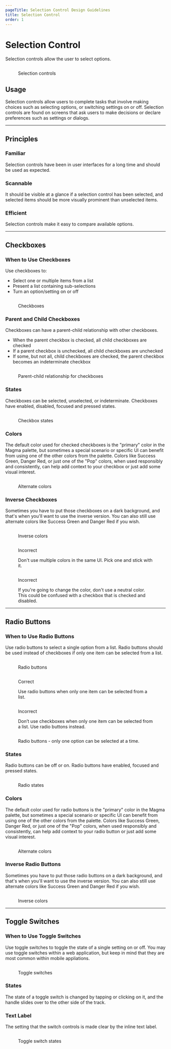 ```yaml
---
pageTitle: Selection Control Design Guidelines
title: Selection Control
order: 1
---
```



# Selection Control

Selection controls allow the user to select options.

<figure>
  <div class="image-container">
    <img src="../../images/selection-controls/Selection-controls.png" alt="" />
  </div>
  <figcaption>
    <p>Selection controls</p>
  </figcaption>
</figure>

## Usage

Selection controls allow users to complete tasks that involve making choices such as selecting options, or switching settings on or off. Selection controls are found on screens that ask users to make decisions or declare preferences such as settings or dialogs.

<span class="horizontal-spacer"></span>
<hr class="article-divider" />

## Principles

### Familiar

Selection controls have been in user interfaces for a long time and should be used as expected.

### Scannable

It should be visible at a glance if a selection control has been selected, and selected items should be more visually prominent than unselected items.

### Efficient

Selection controls make it easy to compare available options.

<span class="horizontal-spacer"></span>
<hr class="article-divider" />

## Checkboxes

### When to Use Checkboxes

Use checkboxes to:

- Select one or multiple items from a list
- Present a list containing sub-selections
- Turn an option/setting on or off

<figure>
  <div class="image-container">
    <img src="../../images/selection-controls/Checkbox-example.png" alt="" />
  </div>
  <figcaption>
    <p>Checkboxes</p>
  </figcaption>
</figure>

### Parent and Child Checkboxes

Checkboxes can have a parent-child relationship with other checkboxes.

- When the parent checkbox is checked, all child checkboxes are checked
- If a parent checkbox is unchecked, all child checkboxes are unchecked
- If some, but not all, child checkboxes are checked, the parent checkbox becomes an indeterminate checkbox

<figure>
  <div class="image-container">
    <img
      src="../../images/selection-controls/Checkbox-parent-child-example.png"
      alt=""
    />
  </div>
  <figcaption>
    <p>Parent-child relationship for checkboxes</p>
  </figcaption>
</figure>

### States

Checkboxes can be selected, unselected, or indeterminate. Checkboxes have enabled, disabled, focused and pressed states.

<figure>
  <div class="image-container">
    <img src="../../images/selection-controls/Checkbox-states.png" alt="" />
  </div>
  <figcaption>
    <p>Checkbox states</p>
  </figcaption>
</figure>

### Colors

The default color used for checked checkboxes is the "primary" color in the Magma palette, but sometimes a special scenario or specific UI can benefit from using one of the other colors from the palette. Colors like Success Green, Danger Red, or just one of the "Pop" colors, when used responsibly and consistently, can help add context to your checkbox or just add some visual interest.

<figure>
  <div class="image-container">
    <img
      src="../../images/selection-controls/Checkbox-alternate-colors.png"
      alt=""
    />
  </div>
  <figcaption>
    <p>Alternate colors</p>
  </figcaption>
</figure>

### Inverse Checkboxes

Sometimes you have to put those checkboxes on a dark background, and that's when you'll want to use the inverse version. You can also still use alternate colors like Success Green and Danger Red if you wish.

<figure>
  <div class="image-container">
    <img src="../../images/selection-controls/Checkbox-inverse.png" alt="" />
  </div>
  <figcaption>
    <p>Inverse colors</p>
  </figcaption>
</figure>
<div class="two-col">
  <div class="row">
    <div class="col col-1">
      <figure>
        <img
          src="../../images/selection-controls/Checkbox-incorrect-multi-color.png"
          alt=""
        />
        <figcaption>
          <p class="title title-incorrect">Incorrect</p>
          <p>
            Don't use multiple colors in the same UI. Pick one and stick with
            it.
          </p>
        </figcaption>
      </figure>
    </div>
    <div class="col col-2">
      <figure>
        <img
          src="../../images/selection-controls/Checkbox-incorrect-neutral.png"
          alt=""
        />
        <figcaption>
          <p class="title title-incorrect">Incorrect</p>
          <p>
            If you're going to change the color, don't use a neutral color. This
            could be confused with a checkbox that is checked and disabled.
          </p>
        </figcaption>
      </figure>
    </div>
  </div>
</div>
<hr class="article-divider" />

## Radio Buttons

### When to Use Radio Buttons

Use radio buttons to select a single option from a list. Radio buttons should be used instead of checkboxes if only one item can be selected from a list.

<figure>
  <div class="image-container">
    <img
      src="../../images/selection-controls/Radio-buttons-example.png"
      alt=""
    />
  </div>
  <figcaption>
    <p>Radio buttons</p>
  </figcaption>
</figure>
<div class="two-col">
  <div class="row">
    <div class="col col-1">
      <figure>
        <img
          src="../../images/selection-controls/Radio-select-only-one.png"
          alt=""
        />
        <figcaption>
          <p class="title title-correct">Correct</p>
          <p>
            Use radio buttons when only one item can be selected from a list.
          </p>
        </figcaption>
      </figure>
    </div>
    <div class="col col-2">
      <figure>
        <img
          src="../../images/selection-controls/Radio-select-only-one-incorrect.png"
          alt=""
        />
        <figcaption>
          <p class="title title-incorrect">Incorrect</p>
          <p>
            Don’t use checkboxes when only one item can be selected from a list.
            Use radio buttons instead.
          </p>
        </figcaption>
      </figure>
    </div>
  </div>
</div>
<figure>
  <div class="image-container">
    <img src="../../images/selection-controls/Radio-example-2.png" alt="" />
  </div>
  <figcaption>
    <p>Radio buttons - only one option can be selected at a time.</p>
  </figcaption>
</figure>

### States

Radio buttons can be off or on. Radio buttons have enabled, focused and pressed states.

<figure>
  <div class="image-container">
    <img src="../../images/selection-controls/Radio-states.png" alt="" />
  </div>
  <figcaption>
    <p>Radio states</p>
  </figcaption>
</figure>

### Colors

The default color used for radio buttons is the "primary" color in the Magma palette, but sometimes a special scenario or specific UI can benefit from using one of the other colors from the palette. Colors like Success Green, Danger Red, or just one of the "Pop" colors, when used responsibly and consistently, can help add context to your radio button or just add some visual interest.

<figure>
  <div class="image-container">
    <img
      src="../../images/selection-controls/Radio-alternate-colors.png"
      alt=""
    />
  </div>
  <figcaption>
    <p>Alternate colors</p>
  </figcaption>
</figure>

### Inverse Radio Buttons

Sometimes you have to put those radio buttons on a dark background, and that's when you'll want to use the inverse version. You can also still use alternate colors like Success Green and Danger Red if you wish.

<figure>
  <div class="image-container">
    <img src="../../images/selection-controls/Radio-inverse.png" alt="" />
  </div>
  <figcaption>
    <p>Inverse colors</p>
  </figcaption>
</figure>
<hr class="article-divider" />

## Toggle Switches

### When to Use Toggle Switches

Use toggle switches to toggle the state of a single setting on or off. You may use toggle switches within a web application, but keep in mind that they are most common within mobile appliations.

<figure>
  <div class="image-container">
    <img
      src="../../images/selection-controls/Toggle-switch-example.png"
      alt=""
    />
  </div>
  <figcaption>
    <p>Toggle switches</p>
  </figcaption>
</figure>

### States

The state of a toggle switch is changed by tapping or clicking on it, and the handle slides over to the other side of the track.

### Text Label

The setting that the switch controls is made clear by the inline text label.

<figure>
  <div class="image-container">
    <img
      src="../../images/selection-controls/Toggle-switch-states.png"
      alt=""
    />
  </div>
  <figcaption>
    <p>Toggle switch states</p>
  </figcaption>
</figure>
